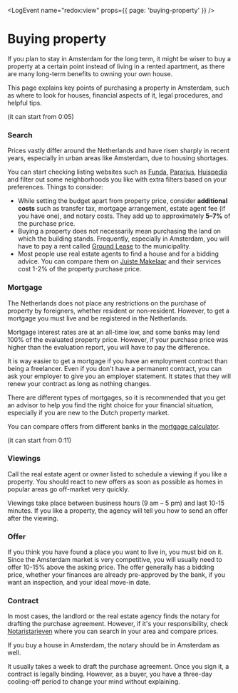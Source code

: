 
<LogEvent name="redox:view" props={{ page: 'buying-property' }} />

# Buying property
If you plan to stay in Amsterdam for the long term, it might be wiser to buy a property at a certain point instead of living in a rented apartment, as there are many long-term benefits to owning your own house.

This page explains key points of purchasing a property in Amsterdam, such as where to look for houses, financial aspects of it, legal procedures, and helpful tips.

<Youtube id="CIy51CTdgZ0" /> 

(it can start from 0:05) 

### Search
Prices vastly differ around the Netherlands and have risen sharply in recent years, especially in urban areas like Amsterdam, due to housing shortages.

You can start checking listing websites such as [Funda](https://www.funda.nl/en/), [Pararius](https://www.pararius.nl/), [Huispedia](https://huispedia.nl/) and filter out some neighborhoods you like with extra filters based on your preferences. Things to consider:

- While setting the budget apart from property price, consider **additional costs** such as transfer tax, mortgage arrangement, estate agent fee (if you have one), and notary costs. They add up to approximately **5–7%** of the purchase price.
- Buying a property does not necessarily mean purchasing the land on which the building stands. Frequently, especially in Amsterdam, you will have to pay a rent called [Ground Lease](https://www.amsterdam.nl/en/housing/ground-lease/) to the municipality.
- Most people use real estate agents to find a house and for a bidding advice. You can compare them on [Juiste Makelaar](https://juistemakelaar.nl/en/) and their services cost 1-2% of the property purchase price.

### Mortgage

The Netherlands does not place any restrictions on the purchase of property by foreigners, whether resident or non-resident. However, to get a mortgage you must live and be registered in the Netherlands.

Mortgage interest rates are at an all-time low, and some banks may lend 100% of the evaluated property price. However, if your purchase price was higher than the evaluation report, you will have to pay the difference.

It is way easier to get a mortgage if you have an employment contract than being a freelancer. Even if you don't have a permanent contract, you can ask your employer to give you an employer statement. It states that they will renew your contract as long as nothing changes.

There are different types of mortgages, so it is recommended that you get an advisor to help you find the right choice for your financial situation,  especially if you are new to the Dutch property market.

You can compare offers from different banks in the [mortgage calculator](https://expatsamsterdam.com/mortgage-calculator/).

<Youtube id="rOuKBGTBRIo&t=588s" />

(it can start from 0:11)

### Viewings
Call the real estate agent or owner listed to schedule a viewing if you like a property. You should react to new offers as soon as possible as homes in popular areas go off-market very quickly.

Viewings take place between business hours (9 am – 5 pm) and last 10-15 minutes. If you like a property, the agency will tell you how to send an offer after the viewing.

### Offer
If you think you have found a place you want to live in, you must bid on it. Since the Amsterdam market is very competitive, you will usually need to offer 10-15% above the asking price. The offer generally has a bidding price, whether your finances are already pre-approved by the bank, if you want an inspection, and your ideal move-in date.

### Contract
In most cases, the landlord or the real estate agency finds the notary for drafting the purchase agreement. However, if it's your responsibility, check [Notaristarieven](https://www.notaristarieven.nl/tarieven-vergelijken) where you can search in your area and compare prices.

<Callout>
  If you buy a house in Amsterdam, the notary should be in Amsterdam as well.
</Callout>

It usually takes a week to draft the purchase agreement. Once you sign it, a contract is legally binding. However, as a buyer, you have a three-day cooling-off period to change your mind without explaining.
